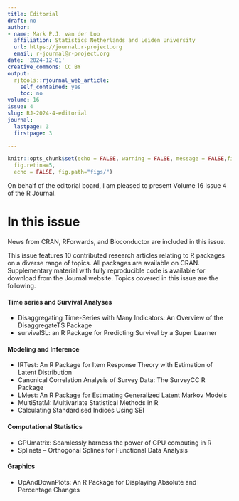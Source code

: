 ```yaml
---
title: Editorial
draft: no
author:
- name: Mark P.J. van der Loo
  affiliation: Statistics Netherlands and Leiden University
  url: https://journal.r-project.org
  email: r-journal@r-project.org
date: '2024-12-01'
creative_commons: CC BY
output:
  rjtools::rjournal_web_article:
    self_contained: yes
    toc: no
volume: 16
issue: 4
slug: RJ-2024-4-editorial
journal:
  lastpage: 3
  firstpage: 3

---
```




```r
knitr::opts_chunk$set(echo = FALSE, warning = FALSE, message = FALSE,fig.align = "center",
  fig.retina=5,
  echo = FALSE, fig.path="figs/")

```

On behalf of the editorial board, I am pleased to present Volume 16 Issue 4 of
the R Journal.

# In this issue {-}

News from CRAN, RForwards, and Bioconductor are included in this issue.

\noindent This issue features 10 contributed research articles relating to R
packages on a diverse range of topics. All packages are available on CRAN.
Supplementary  material with fully reproducible code is available for download
from the Journal website. Topics covered in this issue are the following.


#### Time series and Survival Analyses

- Disaggregating Time-Series with Many Indicators: An Overview of the DisaggregateTS Package
- survivalSL: an R Package for Predicting Survival by a Super Learner

#### Modeling and Inference

- IRTest: An R Package for Item Response Theory with Estimation of Latent Distribution
- Canonical Correlation Analysis of Survey Data: The SurveyCC R Package
- LMest: An R Package for Estimating Generalized Latent Markov Models
- MultiStatM: Multivariate Statistical Methods in R
- Calculating Standardised Indices Using SEI

#### Computational Statistics

- GPUmatrix: Seamlessly harness the power of GPU computing in R
- Splinets -- Orthogonal Splines for Functional Data Analysis

#### Graphics

- UpAndDownPlots: An R Package for Displaying Absolute and Percentage Changes


































